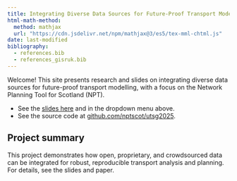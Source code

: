 ```yaml
---
title: Integrating Diverse Data Sources for Future-Proof Transport Modelling
html-math-method:
  method: mathjax
  url: "https://cdn.jsdelivr.net/npm/mathjax@3/es5/tex-mml-chtml.js"
date: last-modified
bibliography: 
  - references.bib
  - references_gisruk.bib
---
```


Welcome! This site presents research and slides on integrating diverse data sources for future-proof transport modelling, with a focus on the Network Planning Tool for Scotland (NPT).

- See the [slides here](slides) and in the dropdown menu above.
- See the source code at [github.com/nptscot/utsg2025](https://github.com/nptscot/utsg2025).

## Project summary

This project demonstrates how open, proprietary, and crowdsourced data can be integrated for robust, reproducible transport analysis and planning. For details, see the slides and paper.
